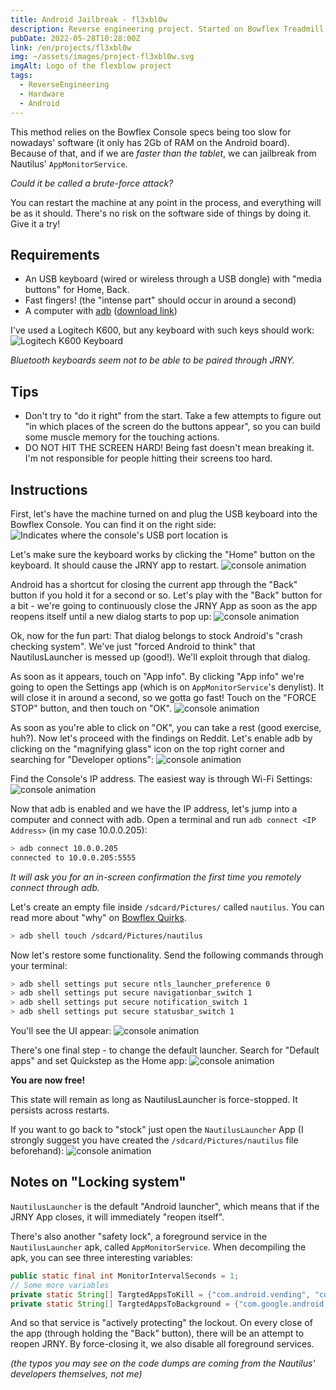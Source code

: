 ```yaml
---
title: Android Jailbreak - fl3xbl0w
description: Reverse engineering project. Started on Bowflex Treadmill 22 but ended up generalized to any Android powered machine sold by Nautilus Inc. (Nautilus, Bowflex, Schwinn).
pubDate: 2022-05-28T10:28:00Z
link: /en/projects/fl3xbl0w
img: ~/assets/images/project-fl3xbl0w.svg
imgAlt: Logo of the flexblow project
tags:
  - ReverseEngineering
  - Hardware
  - Android
---
```


This method relies on the Bowflex Console specs being too slow for nowadays' software (it only has 2Gb of RAM on the Android board). Because of that, and if we are _faster than the tablet_, we can jailbreak from Nautilus' `AppMonitorService`.

*Could it be called a brute-force attack?*

You can restart the machine at any point in the process, and everything will be as it should. There's no risk on the software side of things by doing it. Give it a try!


## Requirements

- An USB keyboard (wired or wireless through a USB dongle) with "media buttons" for Home, Back.
- Fast fingers! (the "intense part" should occur in around a second)
- A computer with [adb](https://developer.android.com/studio/command-line/adb) ([download link](https://developer.android.com/studio/releases/platform-tools))

I've used a Logitech K600, but any keyboard with such keys should work:
<Image src={LogiKeys} alt="Logitech K600 Keyboard" format="webp" />

*Bluetooth keyboards seem not to be able to be paired through JRNY.*


## Tips
- Don't try to "do it right" from the start. Take a few attempts to figure out "in which places of the screen do the buttons appear", so you can build some muscle memory for the touching actions.
- DO NOT HIT THE SCREEN HARD! Being fast doesn't mean breaking it. I'm not responsible for people hitting their screens too hard.


## Instructions

First, let's have the machine turned on and plug the USB keyboard into the Bowflex Console. You can find it on the right side:
<Image src={ConsoleUSB} alt="Indicates where the console's USB port location is" format="webp" />


Let's make sure the keyboard works by clicking the "Home" button on the keyboard. It should cause the JRNY app to restart.
<Image src={Console01} alt="console animation" format="webp" />

Android has a shortcut for closing the current app through the "Back" button if you hold it for a second or so.
Let's play with the "Back" button for a bit - we're going to continuously close the JRNY App as soon as the app reopens itself until a new dialog starts to pop up:
<Image src={Console02} alt="console animation" format="webp" />

Ok, now for the fun part: That dialog belongs to stock Android's "crash checking system". We've just "forced Android to think" that NautilusLauncher is messed up (good!). We'll exploit through that dialog.

As soon as it appears, touch on "App info". By clicking "App info" we're going to open the Settings app (which is on `AppMonitorService`'s denylist). It will close it in around a second, so we gotta go fast! Touch on the "FORCE STOP" button, and then touch on "OK".
<Image src={Console03} alt="console animation" format="webp" />

As soon as you're able to click on "OK", you can take a rest (good exercise, huh?). Now let's proceed with the findings on Reddit. Let's enable adb by clicking on the "magnifying glass" icon on the top right corner and searching for "Developer options":
<Image src={Console04} alt="console animation" format="webp" />

Find the Console's IP address. The easiest way is through Wi-Fi Settings:
<Image src={Console05} alt="console animation" format="webp" />

Now that adb is enabled and we have the IP address, let's jump into a computer and connect with adb. Open a terminal and run `adb connect <IP Address>` (in my case 10.0.0.205):
```sh
> adb connect 10.0.0.205
connected to 10.0.0.205:5555
```

*It will ask you for an in-screen confirmation the first time you remotely connect through adb.*


Let's create an empty file inside `/sdcard/Pictures/` called `nautilus`. You can read more about "why" on [Bowflex Quirks](/en/projects/fl3xbl0w/quirks).
```sh
> adb shell touch /sdcard/Pictures/nautilus
```

Now let's restore some functionality. Send the following commands through your terminal:
```sh
> adb shell settings put secure ntls_launcher_preference 0
> adb shell settings put secure navigationbar_switch 1
> adb shell settings put secure notification_switch 1
> adb shell settings put secure statusbar_switch 1
```

You'll see the UI appear:
<Image src={Console06} alt="console animation" format="webp" />


There's one final step - to change the default launcher. Search for "Default apps" and set Quickstep as the Home app:
<Image src={Console07} alt="console animation" format="webp" />

**You are now free!**

This state will remain as long as NautilusLauncher is force-stopped. It persists across restarts.

If you want to go back to "stock" just open the `NautilusLauncher` App (I strongly suggest you have created the `/sdcard/Pictures/nautilus` file beforehand):
<Image src={Console08} alt="console animation" format="webp" />


## Notes on "Locking system"
`NautilusLauncher` is the default "Android launcher", which means that if the JRNY App closes, it will immediately "reopen itself".

There's also another "safety lock", a foreground service in the `NautilusLauncher` apk, called `AppMonitorService`. When decompiling the apk, you can see three interesting variables:
```java
public static final int MonitorIntervalSeconds = 1;
// Some more variables
private static String[] TargtedAppsToKill = {"com.android.vending", "com.android.settings", "com.android.chrome", "com.google.android.gm", "com.google.android.youtube"};
private static String[] TargtedAppsToBackground = {"com.google.android.googlequicksearchbox:interactor", "com.google.android.googlequicksearchbox:search", "com.google.android.googlequicksearchbox", "com.android.launcher3", "com.google.android.inputmethod.latin"};
```

And so that service is "actively protecting" the lockout. On every close of the app (through holding the "Back" button), there will be an attempt to reopen JRNY. By force-closing it, we also disable all foreground services.

*(the typos you may see on the code dumps are coming from the Nautilus' developers themselves, not me)*
